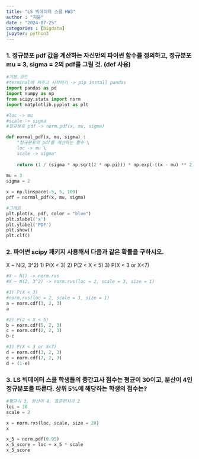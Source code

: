 ```yaml
---
title: "LS 빅데이터 스쿨 HW3"
author : "지윤"
date : "2024-07-25"
categories : [bigdata]
jupyter: python3
---
```

### 1. 정규분포 pdf 값을 계산하는 자신만의 파이썬 함수를 정의하고, 정규분포  mu = 3, sigma = 2의 pdf를 그릴 것. (def 사용) 

```python
#기본 코드 
#terminal에 쳐주고 시작하기 -> pip install pandas
import pandas as pd 
import numpy as np
from scipy.stats import norm
import matplotlib.pyplot as plt
```

```python
#loc -> mu
#scale -> sigma
#정규분포 pdf -> norm.pdf(x, mu, sigma) 

def normal_pdf(x, mu, sigma) : 
    "정규분포의 pdf를 계산하는 함수 \
    loc -> mu \
    scale -> sigma"
    
    return (1 / (sigma * np.sqrt(2 * np.pi))) * np.exp(-((x - mu) ** 2) / (2 * sigma ** 2))
    
mu = 3
sigma = 2

x = np.linspace(-5, 5, 100)
pdf = normal_pdf(x, mu, sigma)

#그래프
plt.plot(x, pdf, color = "blue")
plt.xlabel('x')
plt.ylabel('PDF')
plt.show()
plt.clf()

```

### 2. 파이썬 scipy 패키지 사용해서 다음과 같은 확률을 구하시오.
X ~ N(2, 3^2)
1) P(X < 3)
2) P(2 < X < 5)
3) P(X < 3 or X<7)

```python
#X ~ N() -> norm.rvs
#X ~ N(2, 3^2) -> norm.rvs(loc = 2, scale = 3, size = 1) 

#1) P(X < 3)
#norm.rvs(loc = 2, scale = 3, size = 1) 
a = norm.cdf(3, 2, 3)
a
```

```python
#2) P(2 < X < 5)
b = norm.cdf(5, 2, 3)
c = norm.cdf(2, 2, 3)
b-c
```

```python
#3) P(X < 3 or X<7)
d = norm.cdf(3, 2, 3)
e = norm.cdf(7, 2, 3)
d + (1-e)
```

### 3. LS 빅데이터 스쿨 학생들의 중간고사 점수는 평균이 30이고, 분산이 4인 정규분포를 따른다. 상위 5%에 해당하는 학생의 점수는? 

```python
#평균이 3, 분산이 4, 표준편차가 2 
loc = 30
scale = 2

x = norm.rvs(loc, scale, size = 28)
x

x_5 = norm.pdf(0.95)
x_5_score = loc + x_5 * scale
x_5_score 
```



